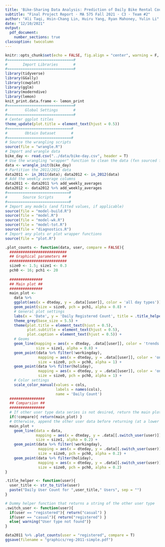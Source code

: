 ```yaml
---
title: 'Bike-Sharing Data Analysis: Prediction of Daily Bike Rental Counts Based on Multiple Linear Regression'
subtitle: "Final Project Report · MA 575 Fall 2021 · C3 · Team #2"
author: "Ali Taqi, Hsin-Chang Lin, Huiru Yang, Ryan Mahoney, Yulin Li"
date: "12/10/2021"
output: 
  pdf_document: 
    number_sections: true
classoption: twocolumn
---
```


```r
knitr::opts_chunk$set(echo = FALSE, fig.align = "center", warning = F, message = F, fig.height = 4, fig.width = 6)
#==============================#
#       Import Libraries       #
#==============================#
library(tidyverse)
library(GGally)
library(cowplot)
library(gglm)
library(moderndive)
library(lemon)
knit_print.data.frame <- lemon_print
#==============================#
#        Global Settings       #
#==============================#
# Center ggplot titles
theme_update(plot.title = element_text(hjust = 0.5))
#=============================#
#        Obtain Dataset       #
#=============================#
# Source the wrangling scripts
source(file = "wrangle.R")
# Import and wrangle data
bike_day <- read.csv("../data/bike-day.csv", header = T)
# Use the wrangling "wrapper" function to clean the data (fxn sourced from wrangle.R)
data <- wrangle_init(bike_day)
# Partition the 2011/2012 data
data2011 <- in_2011(data); data2012 <- in_2012(data)
# Add the weekly average columns
data2011 <- data2011 %>% add_weekly_averages
data2012 <- data2012 %>% add_weekly_averages
#============================#
#       Source Scripts       #
#============================#
# Import any models (and fitted values, if applicable)
source(file = "model-build.R")
source(file = "model.R")
source(file = "model-wk.R")
source(file = "model-tot.R")
source(file = "diagnostics.R")
# Import any plots or plot wrapper functions
source(file = "plot.R")
```

```r
.plot_counts <- function(data, user, compare = FALSE){
  ##########################
  ## Graphical parameters ##
  ##########################
  size0 <- 1.5; size1 <- 0.3
  pch0 <- 16; pch1 <- 20
  
  ###############
  ## Main plot ##
  ###############
  main_plot <- 
    data %>%
    ggplot(aes(x = dteday, y = .data[[user]], color = 'all day types')) + 
    geom_point(size = size0, pch = pch1, alpha = 0.8) + 
    # General plot settings
    labs(x = 'Date', y = 'Daily Registered Count', title = .title_helper(user)) + 
    theme_grey(base_size = 5.5) + 
    theme(plot.title = element_text(hjust = 0.5),
          plot.subtitle = element_text(hjust = 0.5),
          plot.caption = element_text(hjust = 0.5)) +
    # Geoms
    geom_line(mapping = aes(x = dteday, .data[[user]], color = 'trends'), 
              size = size1, alpha = 0.8) + 
    geom_point(data %>% filter(!workingday), 
               mapping = aes(x = dteday, y = .data[[user]], color = 'on non-working days'), 
               size = size0, pch = pch0, alpha = 1) + 
    geom_point(data %>% filter(holiday), 
               mapping = aes(x = dteday, y = .data[[user]], color = 'on holidays'),
               size = size0, pch = pch0, alpha = 1) + 
    # Color settings
    scale_color_manual(values = cols, 
                       labels = names(cols), 
                       name = 'Daily Count')
  ################
  ## Comparsion ##
  ################
  # If other user type data series is not desired, return the main plot
  if(!compare){ return(main_plot) }
  # Otherwise, append the other user data before returning (at a lower alpha)
  main_plot +
    geom_line(data = data, 
              mapping = aes(x = dteday, y = .data[[.switch_user(user)]], color = 'trends'), 
              size = size1, alpha = 0.2) + 
    geom_point(data %>% filter(!workingday), 
               mapping = aes(x = dteday, y = .data[[.switch_user(user)]], color = 'on non-working days'), 
               size = size0, pch = pch0, alpha = 0.2) + 
    geom_point(data %>% filter(holiday), 
               mapping = aes(x = dteday, y = .data[[.switch_user(user)]], color = 'on holidays'), 
               size = size0, pch = pch0, alpha = 0.2)
}

.title_helper <- function(user){
  user_title <- str_to_title(user)
  paste("Daily User Count for ",user_title," Users", sep = "")
}

# Dummy helper function that returns a string of the other user type
.switch_user <- function(user){
  if(user == "registered"){ return("casual") }
  if(user == "casual"){ return("registered") }
  else{ warning("User type not found")}
}
```


```r
data2011 %>% .plot_counts(user = "registered", compare = T)
ggsave(filename = "graphics/reg-2011-simple.pdf")
```

